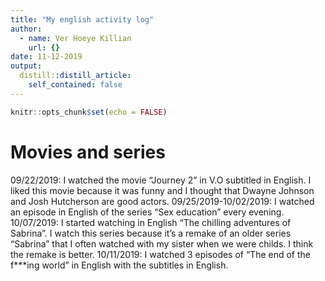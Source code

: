 ```yaml
---
title: "My english activity log"
author:
  - name: Ver Hoeye Killian
    url: {}
date: 11-12-2019
output:
  distill::distill_article:
    self_contained: false
---
```


```r
knitr::opts_chunk$set(echo = FALSE)
```

# Movies and series

09/22/2019: I watched the movie "Journey 2" in V.O subtitled in English. I liked this movie because it was funny and I thought that Dwayne Johnson and Josh Hutcherson are good actors.
09/25/2019-10/02/2019: I watched an episode in English of the series "Sex education" every evening.
10/07/2019: I started watching in English "The chilling adventures of Sabrina". I watch this series because it's a remake  of an older series "Sabrina" that I often watched with my sister when we were childs. I think the remake is better.
10/11/2019: I watched 3 episodes of "The end of the f***ing world" in English with the subtitles in English.
